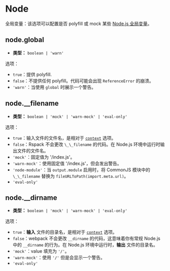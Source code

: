 
<WebpackLicense from="https://webpack.docschina.org/configuration/node/" />

# Node

全局变量：该选项可以配置是否 polyfill 或 mock 某些 [Node.js 全局变量](https://nodejs.org/docs/latest/api/globals.html)。

## node.global

- **类型：** `boolean | 'warn'`

选项：

- `true`：提供 polyfill.
- `false`：不提供任何 polyfill。代码可能会出现 `ReferenceError` 的崩溃。
- `'warn'`：当使用 `global` 时展示一个警告。

## node.\_\_filename

- **类型：** `boolean | 'mock' | 'warn-mock' | 'eval-only'`

选项：

- `true`：输入文件的文件名，是相对于 [`context`](/config/context) 选项。
- `false`：Rspack 不会更改 `\_\_filename` 的代码。在 Node.js 环境中运行时输出文件的文件名。
- `'mock'`：固定值为 '/index.js'。
- `'warn-mock'`：使用固定值 '/index.js'，但会发出警告。
- `'node-module'`：当 `output.module` 启用时，将 CommonJS 模块中的 `\_\_filename` 替换为 `fileURLToPath(import.meta.url)`。
- `'eval-only'`

## node.\_\_dirname

- **类型：** `boolean | 'mock' | 'warn-mock' | 'eval-only'`

选项：

- `true`：**输入** 文件的目录名，是相对于 [`context`](/config/context) 选项。
- `false`：webpack 不会更改 `__dirname` 的代码，这意味着你有常规 Node.js 中的 `__dirname` 的行为。在 Node.js 环境中运行时，**输出** 文件的目录名。
- `'mock'`：value 填充为 `'/'`。
- `'warn-mock'`：使用 `'/'` 但是会显示一个警告。
- `'eval-only'`
